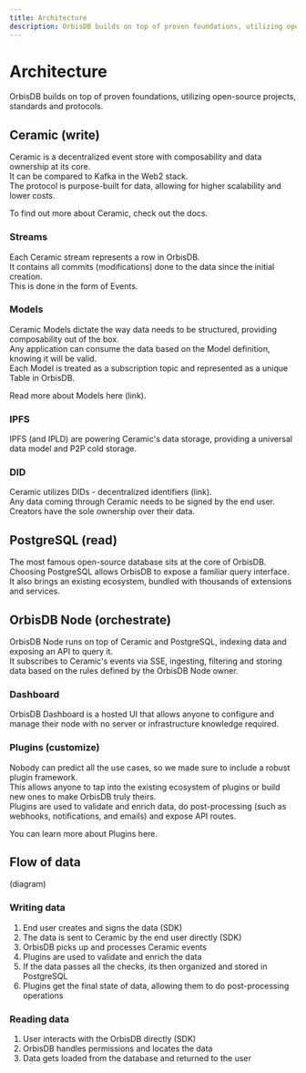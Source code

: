 ```yaml
---
title: Architecture
description: OrbisDB builds on top of proven foundations, utilizing open-source projects, standards and protocols.
---
```


# Architecture

OrbisDB builds on top of proven foundations, utilizing open-source projects, standards and protocols.

## Ceramic (write)

Ceramic is a decentralized event store with composability and data ownership at its core.\
It can be compared to Kafka in the Web2 stack.\
The protocol is purpose-built for data, allowing for higher scalability and lower costs.

To find out more about Ceramic, check out the docs.

### Streams

Each Ceramic stream represents a row in OrbisDB.\
It contains all commits (modifications) done to the data since the initial creation.\
This is done in the form of Events.

### Models

Ceramic Models dictate the way data needs to be structured, providing composability out of the box.\
Any application can consume the data based on the Model definition, knowing it will be valid.\
Each Model is treated as a subscription topic and represented as a unique Table in OrbisDB.

Read more about Models here (link).

### IPFS

IPFS (and IPLD) are powering Ceramic's data storage, providing a universal data model and P2P cold storage.

### DID

Ceramic utilizes DIDs - decentralized identifiers (link).\
Any data coming through Ceramic needs to be signed by the end user.\
Creators have the sole ownership over their data. 

## PostgreSQL (read)

The most famous open-source database sits at the core of OrbisDB.\
Choosing PostgreSQL allows OrbisDB to expose a familiar query interface.\
It also brings an existing ecosystem, bundled with thousands of extensions and services.

## OrbisDB Node (orchestrate)

OrbisDB Node runs on top of Ceramic and PostgreSQL, indexing data and exposing an API to query it.\
It subscribes to Ceramic's events via SSE, ingesting, filtering and storing data based on the rules defined by the OrbisDB Node owner.

### Dashboard

OrbisDB Dashboard is a hosted UI that allows anyone to configure and manage their node with no server or infrastructure knowledge required.

### Plugins (customize)

Nobody can predict all the use cases, so we made sure to include a robust plugin framework.\
This allows anyone to tap into the existing ecosystem of plugins or build new ones to make OrbisDB truly theirs.\
Plugins are used to validate and enrich data, do post-processing (such as webhooks, notifications, and emails) and expose API routes.

You can learn more about Plugins here.

## Flow of data

(diagram)

### Writing data

1. End user creates and signs the data (SDK)
2. The data is sent to Ceramic by the end user directly (SDK)
3. OrbisDB picks up and processes Ceramic events
4. Plugins are used to validate and enrich the data
5. If the data passes all the checks, its then organized and stored in PostgreSQL
6. Plugins get the final state of data, allowing them to do post-processing operations

### Reading data

1. User interacts with the OrbisDB directly (SDK)
2. OrbisDB handles permissions and locates the data
3. Data gets loaded from the database and returned to the user